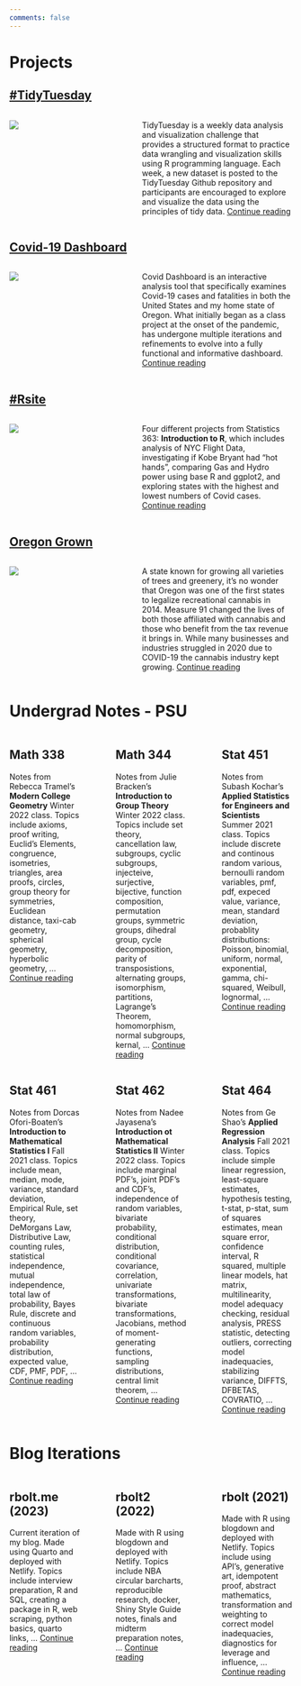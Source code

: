 ```yaml
---
comments: false
---
```


# Projects 

## [#TidyTuesday](https://github.com/rbolt13/tidytuesday)

::: columns
::: {.column width="38%"}

[![](img/tt.png)](https://github.com/rbolt13/tidytuesday)

:::

::: {.column width="4%"}
:::

::: {.column width="58%"}

TidyTuesday is a weekly data analysis and visualization challenge that provides a structured format to practice data wrangling and visualization skills using R programming language. Each week, a new dataset is posted to the TidyTuesday Github repository and participants are encouraged to explore and visualize the data using the principles of tidy data.
 [Continue reading](https://github.com/rbolt13/tidytuesday){target=_blank}
 
:::
:::

## [Covid-19 Dashboard](https://rbolt13.github.io/covid-dashboard/)

::: columns
::: {.column width="38%"}

[![](img/covid-dashboard.png)](https://rbolt13.github.io/covid-dashboard/)

:::

::: {.column width="4%"}
:::

::: {.column width="58%"}

Covid Dashboard is an interactive analysis tool that specifically examines Covid-19 cases and fatalities in both the United States and my home state of Oregon. What initially began as a class project at the onset of the pandemic, has undergone multiple iterations and refinements to evolve into a fully functional and informative dashboard.
 [Continue reading](https://rbolt13.github.io/covid-dashboard/){target=_blank}
 
:::
:::

## [#Rsite](https://rbolt13.github.io/rsite/index.html)

::: columns
::: {.column width="38%"}

[![](img/rsite.png)](https://rbolt13.github.io/rsite/index.html)

:::

::: {.column width="4%"}
:::

::: {.column width="58%"}


 Four different projects from Statistics 363: **Introduction to R**, which includes analysis of NYC Flight Data, investigating if Kobe Bryant had "hot hands", comparing Gas and Hydro power using base R and ggplot2, and exploring states with the highest and lowest numbers of Covid cases. [Continue reading](https://rbolt13.github.io/rsite/index.html){target=_blank}
 
:::
:::

## [Oregon Grown](https://rbolt13.github.io/Oregon-Grown/)

::: columns
::: {.column width="38%"}

[![](img/dcdd.png)](https://rbolt13.github.io/Oregon-Grown/)

:::

::: {.column width="4%"}
:::

::: {.column width="58%"}

A state known for growing all varieties of trees and greenery, it’s no wonder that Oregon was one of the first states to legalize recreational cannabis in 2014. Measure 91 changed the lives of both those affiliated with cannabis and those who benefit from the tax revenue it brings in. While many businesses and industries struggled in 2020 due to COVID-19 the cannabis industry kept growing. [Continue reading](https://rbolt13.github.io/Oregon-Grown/){target=_blank}
 
:::
:::

# Undergrad Notes - PSU

::: columns
::: {.column width="30%"}
## Math 338
Notes from Rebecca Tramel's **Modern College Geometry** Winter 2022 class. Topics include axioms, proof writing, Euclid's Elements, congruence, isometries, triangles, area proofs, circles, group theory for symmetries, Euclidean distance, taxi-cab geometry, spherical geometry, hyperbolic geometry, ... [Continue reading](https://rbolt13.github.io/mth338/){target=_blank}
:::

::: {.column width="5%"}
:::

::: {.column width="30%"}
## Math 344
Notes from Julie Bracken's **Introduction to Group Theory** Winter 2022 class. Topics include set theory, cancellation law, subgroups, cyclic subgroups, injecteive, surjective, bijective, function composition, permutation groups, symmetric groups, dihedral group, cycle decomposition, parity of transposistions, alternating groups, isomorphism, partitions, Lagrange's Theorem, homomorphism, normal subgroups, kernal, ... [Continue reading](https://rbolt13.github.io/mth344/){target=_blank}
:::

::: {.column width="5%"}
:::

::: {.column width="30%"}
## Stat 451
Notes from Subash Kochar's **Applied Statistics for Engineers and Scientists** Summer 2021 class. Topics include discrete and continous random various, bernoulli random variables, pmf, pdf, expeced value, variance, mean, standard deviation, probablity distributions: Poisson, binomial, uniform, normal, exponential, gamma, chi-squared, Weibull, lognormal, ...[Continue reading](https://rbolt13.github.io/stat451/){target=_blank}
:::
:::

::: columns
::: {.column width="30%"}
## Stat 461 
Notes from Dorcas Ofori-Boaten's **Introduction to Mathematical Statistics I** Fall 2021 class. Topics include mean, median, mode, variance, standard deviation, Empirical Rule, set theory, DeMorgans Law, Distributive Law, counting rules, statistical independence, mutual independence, total law of probability, Bayes Rule, discrete and continuous random variables, probability distribution, expected value, CDF, PMF, PDF, ... [Continue reading](https://rbolt13.github.io/stat461/){target=_blank}
:::

::: {.column width="5%"}
:::

::: {.column width="30%"}
## Stat 462
Notes from Nadee Jayasena's **Introduction ot Mathematical Statistics II** Winter 2022 class. Topics include marginal PDF's, joint PDF's and CDF's, independence of random variables, bivariate probability, conditional distribution, conditional covariance, correlation, univariate transformations, bivariate transformations, Jacobians, method of moment-generating functions, sampling distributions, central limit theorem, ... [Continue reading](https://rbolt13.github.io/stat462/){target=_blank}
:::

::: {.column width="5%"}
:::

::: {.column width="30%"}
## Stat 464
Notes from Ge Shao's **Applied Regression Analysis** Fall 2021 class. Topics include simple linear regression, least-square estimates, hypothesis testing, t-stat, p-stat, sum of squares estimates, mean square error, confidence interval, R squared, multiple linear models, hat matrix, multilinearity, model adequacy checking, residual analysis, PRESS statistic, detecting outliers, correcting model inadequacies, stabilizing variance, DIFFTS, DFBETAS, COVRATIO, ...[Continue reading](https://rbolt13.github.io/stat464/){target=_blank}
:::
:::

# Blog Iterations

::: columns
::: {.column width="30%"}
## rbolt.me (2023)
Current iteration of my blog. Made using Quarto and deployed with Netlify. Topics include interview preparation, R and SQL, creating a package in R, web scraping, python basics, quarto links, ... [Continue reading](https://www.rbolt.me/){target=_blank}
:::

::: {.column width="5%"}
:::

::: {.column width="30%"}
## rbolt2 (2022)
Made with R using blogdown and deployed with Netlify. Topics include NBA circular barcharts, reproducible research, docker, Shiny Style Guide notes, finals and midterm preparation notes, ... [Continue reading](https://rbolt2.netlify.app/){target=_blank}
:::

::: {.column width="5%"}
:::

::: {.column width="30%"}
## rbolt (2021)
Made with R using blogdown and deployed with Netlify. Topics include using API's, generative art, idempotent proof, abstract mathematics, transformation and weighting to correct model inadequacies, diagnostics for leverage and influence, ...[Continue reading](https://rbolt.netlify.app/){target=_blank}
:::
:::
